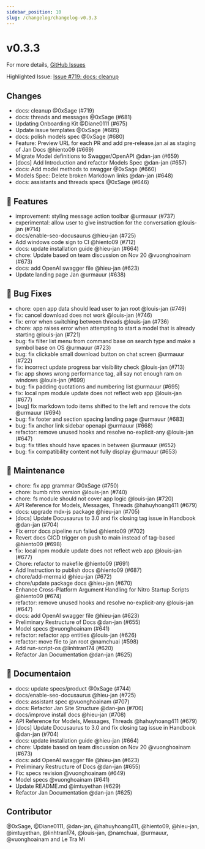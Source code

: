 ```yaml
---
sidebar_position: 10
slug: /changelog/changelog-v0.3.3
---
```

# v0.3.3

For more details, [GitHub Issues](https://github.com/janhq/jan/releases/tag/v0.3.3)

Highlighted Issue:  [Issue #719: docs: cleanup](https://github.com/janhq/jan/pull/719)

## Changes

- docs: cleanup @0xSage (#719)
- docs: threads and messages @0xSage (#681)
- Updating Onboarding Kit @Diane0111 (#675)
- Update issue templates @0xSage (#685)
- docs: polish models spec @0xSage (#680)
- Feature: Preview URL for each PR and add pre-release.jan.ai as staging of Jan Docs @hiento09 (#669)
- Migrate Model definitions to Swagger/OpenAPI @dan-jan (#659)
- [docs] Add Introduction and refactor Models Spec @dan-jan (#657)
- docs: Add model methods to swagger @0xSage (#660)
- Models Spec: Delete broken Markdown links @dan-jan (#648)
- docs: assistants and threads specs @0xSage (#646)

## 🚀 Features

- improvement: styling message action toolbar @urmauur (#737)
- experimental: allow user to give instruction for the conversation @louis-jan (#714)
- docs/enable-seo-docusaurus @hieu-jan (#725)
- Add windows code sign to CI @hiento09 (#712)
- docs: update installation guide @hieu-jan (#664)
- chore: Update based on team discussion on Nov 20 @vuonghoainam (#673)
- docs: add OpenAI swagger file @hieu-jan (#623)
- Update landing page Jan @urmauur (#638)

## 🐛 Bug Fixes

- chore: open app data should lead user to jan root @louis-jan (#749)
- fix: cancel download does not work @louis-jan (#746)
- fix: error when switching between threads @louis-jan (#736)
- chore: app raises error when attempting to start a model that is already starting @louis-jan (#721)
- bug: fix filter list menu from command base on search type and make a symbol base on OS @urmauur (#723)
- bug: fix clickable small download button on chat screen @urmauur (#722)
- fix: incorrect update progress bar visibility check @louis-jan (#713)
- fix: app shows wrong performance tag, all say not enough ram on windows @louis-jan (#699)
- bug: fix padding quotations and numbering list @urmauur (#695)
- fix: local npm module update does not reflect web app @louis-jan (#677)
- [bug] fix markdown todo items shifted to the left and remove the dots @urmauur (#694)
- bug: fix footer and section spacing landing page @urmauur (#683)
- bug: fix anchor link sidebar openapi @urmauur (#668)
- refactor: remove unused hooks and resolve no-explicit-any @louis-jan (#647)
- bug: fix titles should have spaces in between @urmauur (#652)
- bug: fix compatibility content not fully display @urmauur (#653)

## 🧰 Maintenance

- chore: fix app grammar @0xSage (#750)
- chore: bumb nitro version @louis-jan (#740)
- chore: fs module should not cover app logic @louis-jan (#720)
- API Reference for Models, Messages, Threads @hahuyhoang411 (#679)
- docs: upgrade mdx-js package @hieu-jan (#705)
- [docs] Update Docusaurus to 3.0 and fix closing tag issue in Handbook @dan-jan (#704)
- Fix error docs pipeline run failed @hiento09 (#702)
- Revert docs CICD trigger on push to main instead of tag-based @hiento09 (#698)
- fix: local npm module update does not reflect web app @louis-jan (#677)
- Chore: refactor to makefile @hiento09 (#691)
- Add Instruction to publish docs @hiento09 (#687)
- chore/add-mermaid @hieu-jan (#672)
- chore/update package docs @hieu-jan (#670)
- Enhance Cross-Platform Argument Handling for Nitro Startup Scripts @hiento09 (#674)
- refactor: remove unused hooks and resolve no-explicit-any @louis-jan (#647)
- docs: add OpenAI swagger file @hieu-jan (#623)
- Preliminary Restructure of Docs @dan-jan (#655)
- Model specs @vuonghoainam (#641)
- refactor: refactor app entities @louis-jan (#626)
- refactor: move file to jan root @namchuai (#598)
- Add run-script-os  @linhtran174 (#620)
- Refactor Jan Documentation @dan-jan (#625)

## 📖 Documentaion

- docs: update specs/product @0xSage (#744)
- docs/enable-seo-docusaurus @hieu-jan (#725)
- docs: assistant spec @vuonghoainam (#707)
- docs: Refactor Jan Site Structure @dan-jan (#706)
- docs/improve install docs @hieu-jan (#708)
- API Reference for Models, Messages, Threads @hahuyhoang411 (#679)
- [docs] Update Docusaurus to 3.0 and fix closing tag issue in Handbook @dan-jan (#704)
- docs: update installation guide @hieu-jan (#664)
- chore: Update based on team discussion on Nov 20 @vuonghoainam (#673)
- docs: add OpenAI swagger file @hieu-jan (#623)
- Preliminary Restructure of Docs @dan-jan (#655)
- Fix: specs revision @vuonghoainam (#649)
- Model specs @vuonghoainam (#641)
- Update README.md @imtuyethan (#629)
- Refactor Jan Documentation @dan-jan (#625)

## Contributor

@0xSage, @Diane0111, @dan-jan, @hahuyhoang411, @hiento09, @hieu-jan, @imtuyethan, @linhtran174, @louis-jan, @namchuai, @urmauur, @vuonghoainam and Le Tra Mi

